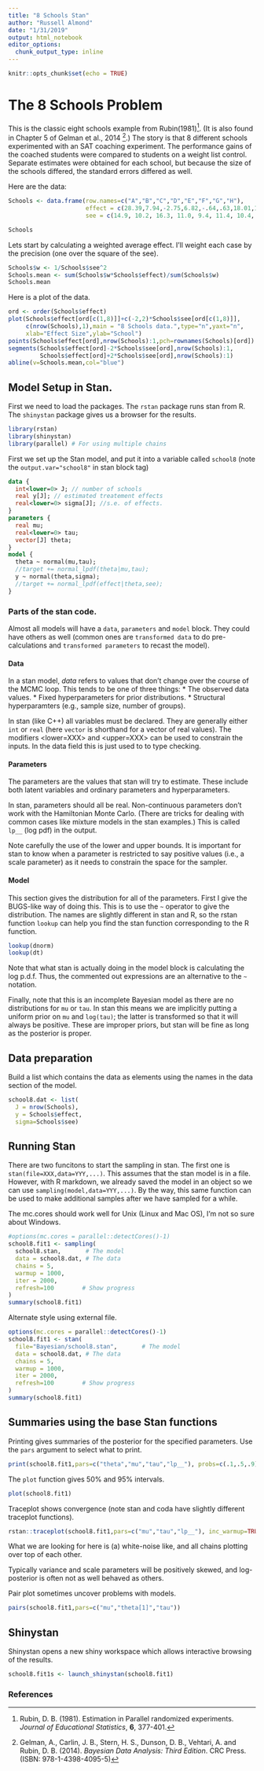 ```yaml
---
title: "8 Schools Stan"
author: "Russell Almond"
date: "1/31/2019"
output: html_notebook
editor_options: 
  chunk_output_type: inline
---
```


```r
knitr::opts_chunk$set(echo = TRUE)
```

# The 8 Schools Problem

This is the classic eight schools example from Rubin(1981)[^1].  (It is also found in Chapter 5 of Gelman et al., 2014 [^2].)  The story is that 8 different schools experimented with an SAT coaching experiment.  The performance gains of the coached students were compared to students on a weight list control.  Separate estimates were obtained for each school, but because the size of the schools differed, the standard errors differed as well.

Here are the data:
```r
Schools <- data.frame(row.names=c("A","B","C","D","E","F","G","H"),
                      effect = c(28.39,7.94,-2.75,6.82,-.64,.63,18.01,12.16),
                      see = c(14.9, 10.2, 16.3, 11.0, 9.4, 11.4, 10.4, 17.6))

Schools
```
Lets start by calculating a weighted average effect.  I'll weight each case by the precision (one over the square of the see).
```r
Schools$w <- 1/Schools$see^2
Schools.mean <- sum(Schools$w*Schools$effect)/sum(Schools$w)
Schools.mean
```
Here is a plot of the data.
```r
ord <- order(Schools$effect)
plot(Schools$effect[ord[c(1,8)]]+c(-2,2)*Schools$see[ord[c(1,8)]],
     c(nrow(Schools),1),main = "8 Schools data.",type="n",yaxt="n",
     xlab="Effect Size",ylab="School")
points(Schools$effect[ord],nrow(Schools):1,pch=rownames(Schools)[ord])
segments(Schools$effect[ord]-2*Schools$see[ord],nrow(Schools):1,
         Schools$effect[ord]+2*Schools$see[ord],nrow(Schools):1)
abline(v=Schools.mean,col="blue")

```

## Model Setup in Stan.

First we need to load the packages.  The `rstan` package runs stan from R. The `shinystan` package gives us a browser for the results. 

```r
library(rstan)
library(shinystan)
library(parallel) # For using multiple chains
```

First we set up the Stan model, and put it into a variable called `school8` (note the `output.var="school8"` in stan block tag)

```stan
data {
  int<lower=0> J; // number of schools
  real y[J]; // estimated treatement effects
  real<lower=0> sigma[J]; //s.e. of effects.
}
parameters {
  real mu;
  real<lower=0> tau;
  vector[J] theta;
} 
model {
  theta ~ normal(mu,tau);
  //target += normal_lpdf(theta|mu,tau);
  y ~ normal(theta,sigma);
  //target += normal_lpdf(effect|theta,see);
}
```

### Parts of the stan code.

Almost all models will have a `data`, `parameters` and `model` block.  They could have others as well (common ones are `transformed data` to do pre-calculations and `transformed parameters` to recast the model).

#### Data

In a stan model, _data_ refers to values that don't change over the course of the MCMC loop.  This tends to be one of three things:
* The observed data values.
* Fixed hyperparameters for prior distributions.
* Structural hyperparamters (e.g., sample size, number of groups).

In stan (like C++) all variables must be declared.  They are generally either `int` or `real` (here `vector` is shorthand for a vector of real values).  The modifiers <lower=XXX> and <upper=XXX> can be used to constrain the inputs.  In the data field this is just used to to type checking.

#### Parameters

The parameters are the values that stan will try to estimate.  These include both latent variables and ordinary parameters and hyperparameters.  

In stan, parameters should all be real.  Non-continuous parameters don't work with the Hamiltonian Monte Carlo.  (There are tricks for dealing with common cases like mixture models in the stan examples.)  This is called `lp__` (log pdf) in the output.

Note carefully the use of the lower and upper bounds.  It is important for stan to know when a parameter is restricted to say positive values (i.e., a scale parameter) as it needs to constrain the space for the sampler.

#### Model

This section gives the distribution for all of the parameters.  First I give the BUGS-like way of doing this.  This is to use the `~` operator to give the distribution.  The names are slightly different in stan and R, so the rstan function `lookup` can help you find the stan function corresponding to the R function.
```r
lookup(dnorm)
lookup(dt)
```

Note that what stan is actually doing in the model block is calculating the log p.d.f.  Thus, the commented out expressions are an alternative to the `~` notation.  

Finally, note that this is an incomplete Bayesian model as there are no distributions for `mu` or `tau`.  In stan this means we are implicitly putting a uniform prior on `mu` and `log(tau)`; the latter is transformed so that it will always be positive.  These are improper priors, but stan will be fine as long as the posterior is proper.

## Data preparation

Build a list which contains the data as elements using the names in the data section of the model.
```r
school8.dat <- list(
  J = nrow(Schools),
  y = Schools$effect,
  sigma=Schools$see)
```

## Running Stan

There are two funcitons to start the sampling in stan.  The first one is `stan(file=XXX,data=YYY,...)`.  This assumes that the stan model is in a file.  However, with R markdown, we already saved the model in an object so we can use `sampling(model,data=YYY,...)`.  By the way, this same function can be used to make additional samples after we have sampled for a while.

The mc.cores should work well for Unix (Linux and Mac OS), I'm not so sure about Windows.

```r
#options(mc.cores = parallel::detectCores()-1)
school8.fit1 <- sampling(
  school8.stan,       # The model
  data = school8.dat, # The data
  chains = 5,
  warmup = 1000,
  iter = 2000,
  refresh=100        # Show progress
)
summary(school8.fit1)
```
Alternate style using external file.
```r
options(mc.cores = parallel::detectCores()-1)
school8.fit1 <- stan(
  file="Bayesian/school8.stan",       # The model
  data = school8.dat, # The data
  chains = 5,
  warmup = 1000,
  iter = 2000,
  refresh=100        # Show progress
)
summary(school8.fit1)
```

## Summaries using the base Stan functions

Printing gives summaries of the posterior for the specified parameters.  Use the `pars` argument to select what to print.

```r
print(school8.fit1,pars=c("theta","mu","tau","lp__"), probs=c(.1,.5,.9))

```

The `plot` function gives 50% and 95% intervals.
```r
plot(school8.fit1)
```

Traceplot shows convergence (note stan and coda have slightly different traceplot functions).

```r
rstan::traceplot(school8.fit1,pars=c("mu","tau","lp__"), inc_warmup=TRUE, nrow=3)
```

What we are looking for here is (a) white-noise like, and all chains plotting over top of each other.

Typically variance and scale parameters will be positively skewed, and log-posterior is often not as well behaved as others.


Pair plot sometimes uncover problems with models.

```r
pairs(school8.fit1,pars=c("mu","theta[1]","tau"))

```

## Shinystan

Shinystan opens a new shiny workspace which allows interactive browsing of the results.

```r
school8.fit1s <- launch_shinystan(school8.fit1)
```



### References

[^1]: Rubin, D. B. (1981).  Estimation in Parallel randomized experiments.  _Journal of Educational Statistics_, __6__, 377-401.

[^2]: Gelman, A., Carlin, J. B., Stern, H. S., Dunson, D. B., Vehtari, A. and Rubin, D. B. (2014).  _Bayesian Data Analysis:  Third Edition_.  CRC Press.  (ISBN:  978-1-4398-4095-5)

[^3]: Gelman, A. and Hill, J. (2007).  _Data Analysis Using Regression and Hierarchical/Multilevel Models._ Cambridge University Press.

[^4]: Dempster, A. P. Laird, N. M. and Rubin, D. B. (1977).  Maximum likelihood from incomplete data via the EM algorithm (with discussion).  _Journal of the Royal Statistical Society,_ __39__, 1--38.